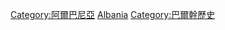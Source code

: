 {{Commonscat|History of Albania}}

[[Category:阿爾巴尼亞|Category:阿爾巴尼亞]]
[[Category:歐洲各國歷史|Albania]]
[[Category:巴爾幹歷史|Category:巴爾幹歷史]]